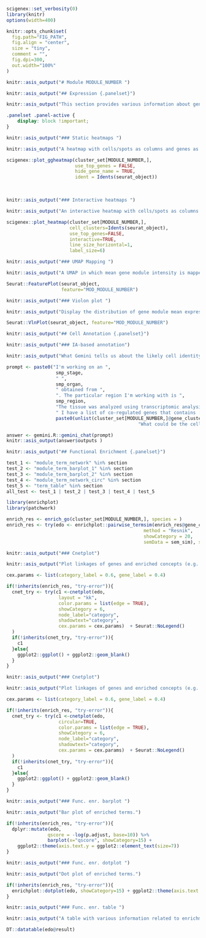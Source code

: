
<!-- UPPERCASE variable are text to be replaced (see st_report() function). -->
<!-- NB: The code contains several global variables derived from st_report() function arguments. -->


```r

scigenex::set_verbosity(0)
library(knitr)
options(width=400)

knitr::opts_chunk$set(
  fig.path="FIG_PATH",
  fig.align = "center", 
  size = "tiny", 
  comment = "",
  fig.dpi=300,
  out.width="100%"
)
```


```r
knitr::asis_output("# Module MODULE_NUMBER ")
``` 

```r
knitr::asis_output("## Expression {.panelset}")
``` 

```r
knitr::asis_output("This section provides various information about gene module MODULE_NUMBER.")
``` 


```css
.panelset .panel-active {
    display: block !important;
}
```

```r
knitr::asis_output("### Static heatmaps ")
``` 

```r
knitr::asis_output("A heatmap with cells/spots as columns and genes as rows.") 
``` 

```r

scigenex::plot_ggheatmap(cluster_set[MODULE_NUMBER,], 
                         use_top_genes = FALSE, 
                         hide_gene_name = TRUE, 
                         ident = Idents(seurat_object))
```
<br>


```r
knitr::asis_output("### Interactive heatmaps ")
``` 

```r
knitr::asis_output("An interactive heatmap with cells/spots as columns and genes as rows.") 
``` 

```r

scigenex::plot_heatmap(cluster_set[MODULE_NUMBER,], 
                       cell_clusters=Idents(seurat_object),
                       use_top_genes=FALSE,
                       interactive=TRUE,
                       line_size_horizontal=1,
                       label_size=6)
```

```r
knitr::asis_output("### UMAP Mapping ")
``` 

```r
knitr::asis_output("A UMAP in which mean gene module intensity is mapped to each cell/spot.") 
``` 

```r
Seurat::FeaturePlot(seurat_object,
                    feature="MOD_MODULE_NUMBER")
```

```r
knitr::asis_output("### Violon plot ")
``` 

```r
knitr::asis_output("Display the distribution of gene module mean expression levels across cell populations.") 
``` 

```r
Seurat::VlnPlot(seurat_object, feature="MOD_MODULE_NUMBER")
```

```r
knitr::asis_output("## Cell Annotation {.panelset}")
``` 

```r
knitr::asis_output("### IA-based annotation")
``` 

```r
knitr::asis_output("What Gemini tells us about the likely cell identity or underlying function of this signature.") 
``` 

```r
prompt <- paste0("I'm working on an ",
                  smp_stage,
                  " ",
                  smp_organ, 
                  " obtained from ",
                  ". The particular region I'm working with is ",
                  smp_region, 
                  "The tissue was analyzed using transcriptomic analysis.",
                  " I have a list of co-regulated genes that contains :",
                  paste0(unlist(cluster_set[MODULE_NUMBER,]@gene_clusters), collapse=", "),
                                                "What could be the cells type that express theses genes ? The answer should be ordered by likelyhood and formatted as a list with the following item : 'infered cell type/function' (#1, #2...) and 'rational'. If gene list is not enough specific to be associated to infer a define cell_type indicate the underlying function as 'infered cell type/function' the and 'rational'.", collapse=" ")

answer <- gemini.R::gemini_chat(prompt)
knitr::asis_output(answer$outputs )
```

```r
knitr::asis_output("## Functional Enrichment {.panelset}")
``` 

```r
test_1 <- "module_term_network" %in% section
test_2 <- "module_term_barplot_1" %in% section
test_3 <- "module_term_barplot_2" %in% section
test_4 <- "module_term_network_circ" %in% section
test_5 <- "term_table" %in% section
all_test <- test_1 | test_2 | test_3 | test_4 | test_5
```

```r
library(enrichplot)
library(patchwork)

enrich_res <- enrich_go(cluster_set[MODULE_NUMBER,], species = )
enrich_res <- try(edo <- enrichplot::pairwise_termsim(enrich_res@gene_cluster_annotations[[1]], 
                                                  method = "Resnik", 
                                                  showCategory = 20, 
                                                  semData = sem_sim), silent = TRUE)
```


```r
knitr::asis_output("### Cnetplot")
``` 



```r
knitr::asis_output("Plot linkages of genes and enriched concepts (e.g. GO BP terms).") 
``` 

```r

cex.params <- list(category_label = 0.6, gene_label = 0.4)

if(!inherits(enrich_res, "try-error")){
  cnet_try <- try(c1 <-cnetplot(edo, 
                   layout = "kk", 
                   color.params = list(edge = TRUE), 
                   showCategory = 6, 
                   node_label="category",
                   shadowtext="category",
                   cex.params = cex.params)  + Seurat::NoLegend()
  )
  if(!inherits(cnet_try, "try-error")){
    c1
  }else{
    ggplot2::ggplot() + ggplot2::geom_blank()
  }
}
```

```r
knitr::asis_output("### Cnetplot")
``` 

```r
knitr::asis_output("Plot linkages of genes and enriched concepts (e.g. GO BP terms).") 
``` 

```r
cex.params <- list(category_label = 0.6, gene_label = 0.4)

if(!inherits(enrich_res, "try-error")){
  cnet_try <- try(c1 <-cnetplot(edo, 
                   circular=TRUE,
                   color.params = list(edge = TRUE), 
                   showCategory = 6, 
                   node_label="category",
                   shadowtext="category",
                   cex.params = cex.params)  + Seurat::NoLegend()
  )
  if(!inherits(cnet_try, "try-error")){
    c1
  }else{
    ggplot2::ggplot() + ggplot2::geom_blank()
  }
}
```


```r
knitr::asis_output("### Func. enr. barplot ")
``` 

```r
knitr::asis_output("Bar plot of enriched terms.") 
``` 

```r
if(!inherits(enrich_res, "try-error")){
  dplyr::mutate(edo, 
               qscore = -log(p.adjust, base=10)) %>% 
               barplot(x="qscore", showCategory=15) + 
    ggplot2::theme(axis.text.y = ggplot2::element_text(size=7))
}
```


```r
knitr::asis_output("### Func. enr. dotplot ")
``` 

```r
knitr::asis_output("Dot plot of enriched terms.") 
``` 

```r
if(!inherits(enrich_res, "try-error")){
  enrichplot::dotplot(edo, showCategory=15) + ggplot2::theme(axis.text.y = ggplot2::element_text(size=7))
}
```

```r
knitr::asis_output("### Func. enr. table ")
``` 

```r
knitr::asis_output("A table with various information related to enrichment.") 
``` 

```r
DT::datatable(edo@result)
```



